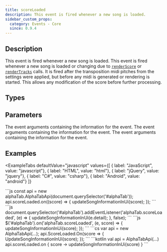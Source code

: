 ```yaml
---
title: scoreLoaded
description: This event is fired whenever a new song is loaded.
sidebar_custom_props:
  category: Events - Core
  since: 0.9.4
---
```


<SinceBadge since="0.9.4" />


## Description
This event is fired whenever a new song is loaded. This event is fired whenever a new song is loaded or changing due to [`renderScore`](/docs/reference/plain/alphatabapibase.mdx#renderscore) or [`renderTracks`](/docs/reference/plain/alphatabapibase.mdx#rendertracks) calls.
It is fired after the transposition midi pitches from the settings were applied, but before any midi is generated or rendering is started.
This allows any modification of the score before further processing.

<EventDescription />

## Types

<TypeTable>
    <TypeRow type="js" name="function (args: alphaTab.model.Score): void" />
    <TypeRow type="net" name="System.Action<AlphaTab.Model.Score>" />
    <TypeRow type="android" name="(args: alphaTab.model.Score) -> Unit" />
</TypeTable>

## Parameters

<ParameterTable>
    <ParameterRow platform="js" name="args" type="alphaTab.model.Score">
        The event arguments containing the information for the event.
    </ParameterRow>
    <ParameterRow platform="net" name="args" type="AlphaTab.Model.Score">
        The event arguments containing the information for the event.
    </ParameterRow>
    <ParameterRow platform="android" name="args" type="alphaTab.model.Score">
        The event arguments containing the information for the event.
    </ParameterRow>
</ParameterTable>


## Examples


<ExampleTabs
    defaultValue="javascript"
    values={[
      { label: "JavaScript", value: "javascript"},
      { label: "HTML", value: "html"},
      { label: "jQuery", value: "jquery"},
      { label: "C#", value: "csharp"},
      { label: "Android", value: "android"}
    ]}
>
<ExampleTabItem value="javascript">
```js
const api = new alphaTab.AlphaTabApi(document.querySelector('#alphaTab'));
api.scoreLoaded.on((score) => {
    updateSongInformationInUi(score);
});
```
</ExampleTabItem>
<ExampleTabItem value="html">
```js
document.querySelector('#alphaTab').addEventListener('alphaTab.scoreLoaded', (e) => {
    updateSongInformationInUi(e.detail);
}, false);
```
</ExampleTabItem>
<ExampleTabItem value="jquery">
```js
$('#alphaTab').on('alphaTab.scoreLoaded', (e, score) => {
    updateSongInformationInUi(score);
});
```
</ExampleTabItem>
<ExampleTabItem value="csharp">
```cs
var api = new AlphaTabApi<MyControl>(...);
api.ScoreLoaded.On(score =>
{
    UpdateSongInformationInUi(score);
});
```
</ExampleTabItem>
<ExampleTabItem value="android">
```kotlin
val api = AlphaTabApi<MyControl>(...)
api.scoreLoaded.on { score ->
    updateSongInformationInUi(score)
}
```
</ExampleTabItem>
</ExampleTabs>
